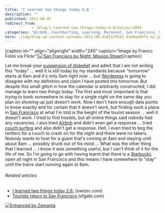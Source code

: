 ```yaml
---
title: 'I learned two things today 6.8.'
description: ""
published: 2011-08-07
redirect_from: 
            - /blog/i-learned-two-things-today-6-8/swizec/2094
categories: "Airbnb, CouchSurfing, Learning, Personal, San Francisco, Starbucks"
hero: ./img/blog-wp-content-uploads-2011-08-4101129542_d3e9ae80f4_m2.jpg
---
```

\[caption id=&quot;&quot; align=&quot;alignright&quot; width=&quot;240&quot; caption=&quot;Image by Franco Folini via Flickr&quot;][![San Francisco by Night: Mission Street](./img/blog-wp-content-uploads-2011-08-4101129542_d3e9ae80f4_m2.jpg "San Francisco by Night: Mission Street")](http://www.flickr.com/photos/78425154@N00/4101129542)\[/caption]

Let me break your [suspension of disbelief](http://en.wikipedia.org/wiki/Suspension_of_disbelief "Suspension of disbelief") and admit that I am not writing this &quot;today&quot; ... well it is still today by my standards because &quot;tomorrow&quot; starts at 6am and it&#x27;s only 5am right now ... but [Wordpress](http://wordpress.org "WordPress") is going to disagree with my definition and claim I have posted this tomorrow. But despite this small glitch in how the calendar is arbitrarily constructed, I did manage to learn two things today. The first and most \\important is that trying to book somewhere to stay for a single night on the same day you plan on showing up just doesn&#x27;t work. Now I don&#x27;t have enough data points to know exactly and for certain that it doesn&#x27;t work, but finding such a place in [San Francisco](<http://maps.google.com/maps?ll=37.7793,-122.4192&amp;spn=0.1,0.1&amp;q=37.7793,-122.4192 (San%20Francisco)&amp;t=h> "San Francisco") at what I&#x27;m told is the height of the tourist season ... well it doesn&#x27;t work. I tried to find hostels, but all online things said nobody had any vacancies. I also tried [Airbnb](http://www.airbnb.com/ "Airbnb") and didn&#x27;t even get a response ... tried [couch surfing](http://www.couchsurfing.org/ "CouchSurfing") and also didn&#x27;t get a response. Hell, I even tried to beg the twitters for a couch to crash on for the night and there were no takers. Nobody wants to host for a guest that&#x27;s coming at 4am and staying until about 8am ... possibly drunk out of his mind ... What was the other thing that I learned ... I know it was something useful, but I can&#x27;t think of it for the life of me. So I&#x27;m going to go with having learnt that there is a [Starbucks](http://Starbucks.com "Starbucks") open all night in San Francisco and this means I have somewhere to &quot;stay&quot; until the trains start running again at 8am.

###### Related articles

- [I learned two things today 2.8.](http://swizec.com/blog/i-learned-two-things-today-2-8/swizec/2059) (swizec.com)
- [Tourists return to San Francisco](http://www.sfgate.com/cgi-bin/article.cgi?f=/c/a/2011/08/06/EDJM1KIINF.DTL) (sfgate.com)

[![Enhanced by Zemanta](http://img.zemanta.com/zemified_e.png?x-id=52252ce6-aede-483b-9135-7208b9b338bc)](http://www.zemanta.com/ "Enhanced by Zemanta")